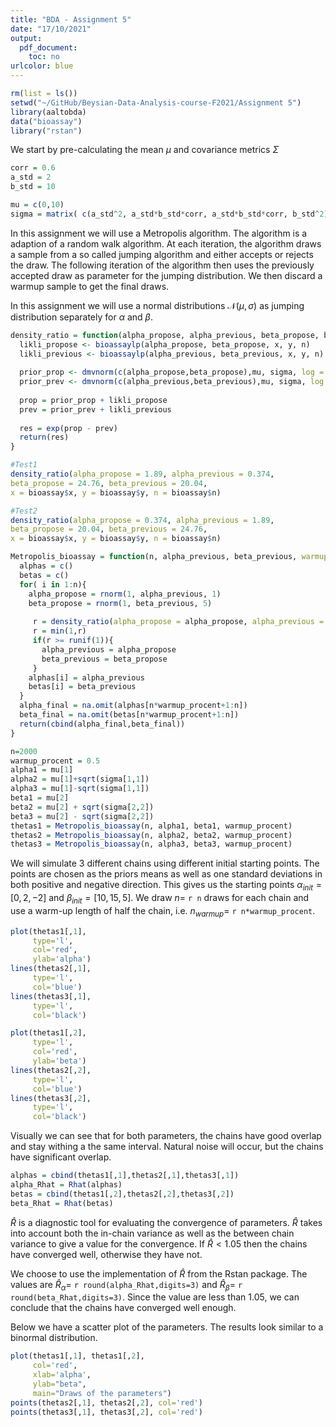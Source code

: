 ```yaml
---
title: "BDA - Assignment 5"
date: "17/10/2021"
output: 
  pdf_document: 
    toc: no
urlcolor: blue
---
```


```r
rm(list = ls())
setwd("~/GitHub/Beysian-Data-Analysis-course-F2021/Assignment 5")
library(aaltobda)
data("bioassay")
library("rstan")
```


We start by pre-calculating the mean $\mu$ and covariance metrics $\Sigma$

```r
corr = 0.6
a_std = 2
b_std = 10

mu = c(0,10)
sigma = matrix( c(a_std^2, a_std*b_std*corr, a_std*b_std*corr, b_std^2),nrow = 2)
```

In this assignment we will use a Metropolis algorithm. The algorithm is a adaption of a random walk algorithm. At each iteration, the algorithm draws a sample from a so called jumping algorithm and either accepts or rejects the draw. The following iteration of the algorithm then uses the previously accepted draw as parameter for the jumping distribution. We then discard a warmup sample to get the final draws. 

In this assignment we will use a normal distributions $\mathcal{N}(\mu,\sigma)$ as jumping distribution separately for $\alpha$ and $\beta$.

```r
density_ratio = function(alpha_propose, alpha_previous, beta_propose, beta_previous, x, y, n){
  likli_propose <- bioassaylp(alpha_propose, beta_propose, x, y, n)
  likli_previous <- bioassaylp(alpha_previous, beta_previous, x, y, n)
  
  prior_prop <- dmvnorm(c(alpha_propose,beta_propose),mu, sigma, log = TRUE)
  prior_prev <- dmvnorm(c(alpha_previous,beta_previous),mu, sigma, log = TRUE)
  
  prop = prior_prop + likli_propose
  prev = prior_prev + likli_previous
  
  res = exp(prop - prev)
  return(res)
}

```

```r
#Test1
density_ratio(alpha_propose = 1.89, alpha_previous = 0.374,
beta_propose = 24.76, beta_previous = 20.04,
x = bioassay$x, y = bioassay$y, n = bioassay$n)
```

```r
#Test2
density_ratio(alpha_propose = 0.374, alpha_previous = 1.89,
beta_propose = 20.04, beta_previous = 24.76,
x = bioassay$x, y = bioassay$y, n = bioassay$n)
```

```r
Metropolis_bioassay = function(n, alpha_previous, beta_previous, warmup_procent = 0.5){
  alphas = c()
  betas = c()
  for( i in 1:n){
    alpha_propose = rnorm(1, alpha_previous, 1)
    beta_propose = rnorm(1, beta_previous, 5)
    
     r = density_ratio(alpha_propose = alpha_propose, alpha_previous = alpha_previous, beta_propose = beta_propose, beta_previous = beta_previous, x = bioassay$x, y = bioassay$y, n = bioassay$n)
     r = min(1,r)
     if(r >= runif(1)){
       alpha_previous = alpha_propose
       beta_previous = beta_propose
     }
    alphas[i] = alpha_previous
    betas[i] = beta_previous
  }
  alpha_final = na.omit(alphas[n*warmup_procent+1:n])
  beta_final = na.omit(betas[n*warmup_procent+1:n])
  return(cbind(alpha_final,beta_final))
}
```


```r
n=2000
warmup_procent = 0.5
alpha1 = mu[1]
alpha2 = mu[1]+sqrt(sigma[1,1])
alpha3 = mu[1]-sqrt(sigma[1,1])
beta1 = mu[2] 
beta2 = mu[2] + sqrt(sigma[2,2])
beta3 = mu[2] - sqrt(sigma[2,2])
thetas1 = Metropolis_bioassay(n, alpha1, beta1, warmup_procent)
thetas2 = Metropolis_bioassay(n, alpha2, beta2, warmup_procent)
thetas3 = Metropolis_bioassay(n, alpha3, beta3, warmup_procent)
```

We will simulate 3 different chains using different initial starting points. The points are chosen as the priors means as well as one standard deviations in both positive and negative direction. This gives us the starting points $\alpha_{init} = [0,2,-2]$ and $\beta_{init} = [10,15,5]$. We draw $n=$ `r n` draws for each chain and use a warm-up length of half the chain, i.e. $n_{warmup}=$ `r n*warmup_procent`.

```r
plot(thetas1[,1],
     type='l',
     col='red',
     ylab='alpha')
lines(thetas2[,1],
     type='l',
     col='blue')
lines(thetas3[,1],
     type='l',
     col='black')
```

```r
plot(thetas1[,2],
     type='l',
     col='red',
     ylab='beta')
lines(thetas2[,2],
     type='l',
     col='blue')
lines(thetas3[,2],
     type='l',
     col='black')
```
Visually we can see that for both parameters, the chains have good overlap and stay withing a the same interval. Natural noise will occur, but the chains have significant overlap.


```r
alphas = cbind(thetas1[,1],thetas2[,1],thetas3[,1])
alpha_Rhat = Rhat(alphas)
betas = cbind(thetas1[,2],thetas2[,2],thetas3[,2])
beta_Rhat = Rhat(betas)
```

$\widehat R$ is a diagnostic tool for evaluating the convergence of parameters. $\widehat R$ takes into account both the in-chain variance as well as the between chain variance to give a value for the convergence. If $\widehat R < 1.05$ then the chains have converged well, otherwise they have not.

We choose to use the implementation of $\widehat R$ from the Rstan package.
The values are $\widehat R_\alpha=$ `r round(alpha_Rhat,digits=3)` and $\widehat R_\beta=$ `r round(beta_Rhat,digits=3)`. Since the value are less than 1.05, we can conclude that the chains have converged well enough.

Below we have a scatter plot of the parameters. The results look similar to a binormal distribution. 

```r

plot(thetas1[,1], thetas1[,2],
     col='red',
     xlab='alpha',
     ylab="beta",
     main="Draws of the parameters")
points(thetas2[,1], thetas2[,2], col='red')
points(thetas3[,1], thetas3[,2], col='red')

```

